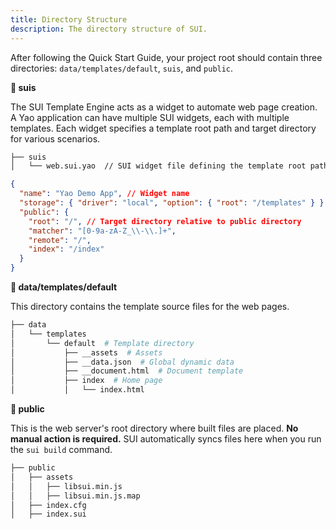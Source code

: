 ```yaml
---
title: Directory Structure
description: The directory structure of SUI.
---
```


After following the Quick Start Guide, your project root should contain three directories: `data/templates/default`, `suis`, and `public`.

**📂 suis**

The SUI Template Engine acts as a widget to automate web page creation. A Yao application can have multiple SUI widgets, each with multiple templates. Each widget specifies a template root path and target directory for various scenarios.

```bash
├── suis
│   └── web.sui.yao  // SUI widget file defining the template root path, target directory, and template directory.
```

```json
{
  "name": "Yao Demo App", // Widget name
  "storage": { "driver": "local", "option": { "root": "/templates" } }, // Root path relative to data directory
  "public": {
    "root": "/", // Target directory relative to public directory
    "matcher": "[0-9a-zA-Z_\\-\\.]+",
    "remote": "/",
    "index": "/index"
  }
}
```

**📂 data/templates/default**

This directory contains the template source files for the web pages.

```bash
├── data
│   └── templates
│       └── default  # Template directory
│           ├── __assets  # Assets
│           ├── __data.json  # Global dynamic data
│           ├── __document.html  # Document template
│           ├── index  # Home page
│           │   └── index.html
```

**📂 public**

This is the web server's root directory where built files are placed. **No manual action is required.** SUI automatically syncs files here when you run the `sui build` command.

```bash
├── public
│   ├── assets
│   │   ├── libsui.min.js
│   │   ├── libsui.min.js.map
│   ├── index.cfg
│   ├── index.sui
```
